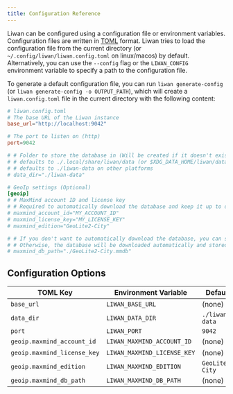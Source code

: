 ```yaml
---
title: Configuration Reference
---
```


Liwan can be configured using a configuration file or environment variables. Configuration files are written in [TOML](https://toml.io/en/) format.
Liwan tries to load the configuration file from the current directory (or `~/.config/liwan/liwan.config.toml` on linux/macos) by default.
Alternatively, you can use the `--config` flag or the `LIWAN_CONFIG` environment variable to specify a path to the configuration file.

To generate a default configuration file, you can run `liwan generate-config` (or `liwan generate-config -o OUTPUT_PATH`), which will create a `liwan.config.toml` file in the current directory with the following content:

```toml
# liwan.config.toml
# The base URL of the Liwan instance
base_url="http://localhost:9042"

# The port to listen on (http)
port=9042

# # Folder to store the database in (Will be created if it doesn't exist)
# # defaults to ./.local/share/liwan/data (or $XDG_DATA_HOME/liwan/data) on linux/macos
# # defaults to ./liwan-data on other platforms
# data_dir="./liwan-data"

# GeoIp settings (Optional)
[geoip]
# # MaxMind account ID and license key
# # Required to automatically download the database and keep it up to date
# maxmind_account_id="MY_ACCOUNT_ID"
# maxmind_license_key="MY_LICENSE_KEY"
# maxmind_edition="GeoLite2-City"

# # If you don't want to automatically download the database, you can specify a path to a local file
# # Otherwise, the database will be downloaded automatically and stored in the data_dir
# maxmind_db_path="./GeoLite2-City.mmdb"
```

## Configuration Options

| TOML Key                    | Environment Variable        | Default         |
| --------------------------- | --------------------------- | --------------- |
| `base_url`                  | `LIWAN_BASE_URL`            | (none)          |
| `data_dir`                  | `LIWAN_DATA_DIR`            | `./liwan-data`  |
| `port`                      | `LIWAN_PORT`                | `9042`          |
| `geoip.maxmind_account_id`  | `LIWAN_MAXMIND_ACCOUNT_ID`  | (none)          |
| `geoip.maxmind_license_key` | `LIWAN_MAXMIND_LICENSE_KEY` | (none)          |
| `geoip.maxmind_edition`     | `LIWAN_MAXMIND_EDITION`     | `GeoLite2-City` |
| `geoip.maxmind_db_path`     | `LIWAN_MAXMIND_DB_PATH`     | (none)          |
